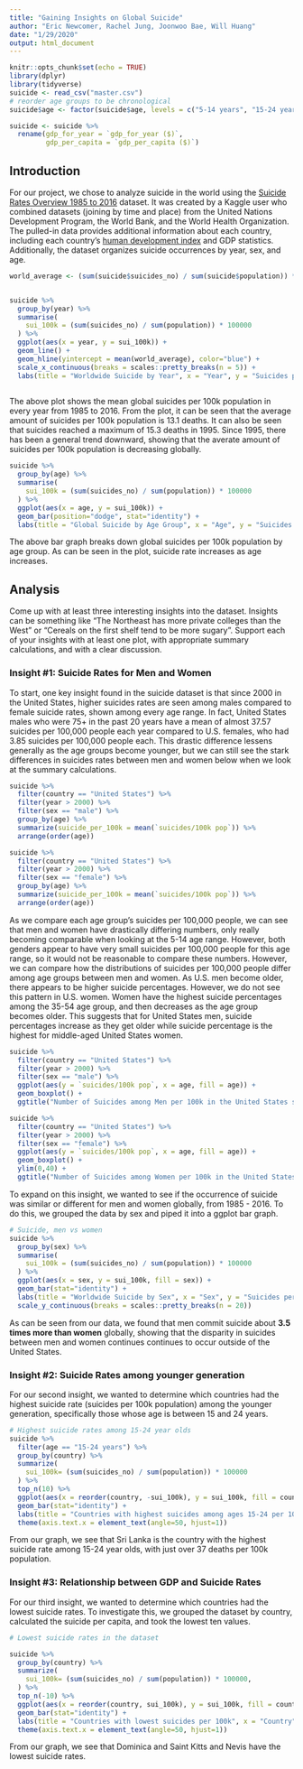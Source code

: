 ```yaml
---
title: "Gaining Insights on Global Suicide"
author: "Eric Newcomer, Rachel Jung, Joonwoo Bae, Will Huang"
date: "1/29/2020"
output: html_document
---
```


```r
knitr::opts_chunk$set(echo = TRUE)
library(dplyr)
library(tidyverse)
suicide <- read_csv("master.csv")
# reorder age groups to be chronological
suicide$age <- factor(suicide$age, levels = c("5-14 years", "15-24 years", "25-34 years", "35-54 years", "55-74 years", "75+ years"))

suicide <- suicide %>%
  rename(gdp_for_year = `gdp_for_year ($)`, 
         gdp_per_capita = `gdp_per_capita ($)`)
```


## Introduction

For our project, we chose to analyze suicide in the world using the 
<a href="https://www.kaggle.com/russellyates88/suicide-rates-overview-1985-to-2016" target="_blank">Suicide Rates Overview 1985 to 2016</a> dataset. It was created by a Kaggle user who combined datasets (joining by time and place) from the United Nations Development Program, the World Bank, and the World Health Organization. The pulled-in data provides additional information about each country, including each country's
<a href="http://hdr.undp.org/en/indicators/137506" target="_blank">human development index</a> and GDP statistics. Additionally, the dataset organizes suicide occurrences by year, sex, and age.

```r

world_average <- (sum(suicide$suicides_no) / sum(suicide$population)) * 100000


suicide %>%
  group_by(year) %>%
  summarise(
    sui_100k = (sum(suicides_no) / sum(population)) * 100000
  ) %>%
  ggplot(aes(x = year, y = sui_100k)) + 
  geom_line() +
  geom_hline(yintercept = mean(world_average), color="blue") +
  scale_x_continuous(breaks = scales::pretty_breaks(n = 5)) + 
  labs(title = "Worldwide Suicide by Year", x = "Year", y = "Suicides per 100k Population") 
  
```


The above plot shows the mean global suicides per 100k population in every year from 1985 to 2016. From the plot, it can be seen that the average amount of suicides per 100k population is 13.1 deaths. It can also be seen that suicides reached a maximum of 15.3 deaths in 1995. Since 1995, there has been a general trend downward, showing that the averate amount of suicides per 100k population is decreasing globally.

```r
suicide %>%
  group_by(age) %>%
  summarise(
    sui_100k = (sum(suicides_no) / sum(population)) * 100000
  ) %>%
  ggplot(aes(x = age, y = sui_100k)) + 
  geom_bar(position="dodge", stat="identity") +
  labs(title = "Global Suicide by Age Group", x = "Age", y = "Suicides per 100k Population")


```

The above bar graph breaks down global suicides per 100k population by age group. As can be seen in the plot, suicide rate increases as age increases. 

## Analysis 
Come up with at least three interesting insights into the dataset. Insights can be something like “The Northeast has more private colleges than the West” or “Cereals on the first shelf tend to be more sugary”. Support each of your insights with at least one plot, with appropriate summary calculations, and with a clear discussion.

### Insight #1: Suicide Rates for Men and Women

To start, one key insight found in the suicide dataset is that since 2000 in the United States, higher suicides rates are seen among males compared to female suicide rates, shown among every age range. In fact, United States males who were 75+ in the past 20 years have a mean of almost 37.57 suicides per 100,000 people each year compared to U.S. females, who had 3.85 suicides per 100,000 people each. This drastic difference lessens generally as the age groups become younger, but we can still see the stark differences in suicides rates between men and women below when we look at the summary calculations.

```r
suicide %>%
  filter(country == "United States") %>%
  filter(year > 2000) %>%
  filter(sex == "male") %>%
  group_by(age) %>%
  summarize(suicide_per_100k = mean(`suicides/100k pop`)) %>%
  arrange(order(age))

suicide %>%
  filter(country == "United States") %>%
  filter(year > 2000) %>%
  filter(sex == "female") %>%
  group_by(age) %>%
  summarize(suicide_per_100k = mean(`suicides/100k pop`)) %>%
  arrange(order(age))

```

As we compare each age group’s suicides per 100,000 people, we can see that men and women have drastically differing numbers, only really becoming comparable when looking at the 5-14 age range. However, both genders appear to have very small suicides per 100,000 people for this age range, so it would not be reasonable to compare these numbers. However, we can compare how the distributions of suicides per 100,000 people differ among age groups between men and women. As U.S. men become older, there appears to be higher suicide percentages. However, we do not see this pattern in U.S. women. Women have the highest suicide percentages among the 35-54 age group, and then decreases as the age group becomes older. This suggests that for United States men, suicide percentages increase as they get older while suicide percentage is the highest for middle-aged United States women. 

```r
suicide %>%
  filter(country == "United States") %>%
  filter(year > 2000) %>%
  filter(sex == "male") %>%
  ggplot(aes(y = `suicides/100k pop`, x = age, fill = age)) +
  geom_boxplot() +
  ggtitle("Number of Suicides among Men per 100k in the United States since 2000")

suicide %>%
  filter(country == "United States") %>%
  filter(year > 2000) %>%
  filter(sex == "female") %>%
  ggplot(aes(y = `suicides/100k pop`, x = age, fill = age)) +
  geom_boxplot() +
  ylim(0,40) +
  ggtitle("Number of Suicides among Women per 100k in the United States since 2000")
```


To expand on this insight, we wanted to see if the occurrence of suicide was similar or different for men and women globally, from 1985 - 2016. To do this, we grouped the data by sex and piped it into a ggplot bar graph.

```r

# Suicide, men vs women
suicide %>%
  group_by(sex) %>%
  summarise(
    sui_100k = (sum(suicides_no) / sum(population)) * 100000
  ) %>%
  ggplot(aes(x = sex, y = sui_100k, fill = sex)) + 
  geom_bar(stat="identity") +
  labs(title = "Worldwide Suicide by Sex", x = "Sex", y = "Suicides per 100k Population") +
  scale_y_continuous(breaks = scales::pretty_breaks(n = 20))


```

As can be seen from our data, we found that men commit suicide about **3.5 times more than women** globally, showing that the disparity in suicides between men and women continues continues to occur outside of the United States.

### Insight #2: Suicide Rates among younger generation
For our second insight, we wanted to determine which countries had the highest suicide rate (suicides per 100k population) among the younger generation, specifically those whose age is between 15 and 24 years.

```r

# Highest suicide rates among 15-24 year olds
suicide %>% 
  filter(age == "15-24 years") %>%
  group_by(country) %>%
  summarize(
    sui_100k= (sum(suicides_no) / sum(population)) * 100000
  ) %>%
  top_n(10) %>%
  ggplot(aes(x = reorder(country, -sui_100k), y = sui_100k, fill = country)) + 
  geom_bar(stat="identity") +
  labs(title = "Countries with highest suicides among ages 15-24 per 100k", x = "Countries", y = "Suicides per 100k Population") +
  theme(axis.text.x = element_text(angle=50, hjust=1))

```

From our graph, we see that Sri Lanka is the country with the highest suicide rate among 15-24 year olds, with just over 37 deaths per 100k population. 

### Insight #3: Relationship between GDP and Suicide Rates
For our third insight, we wanted to determine which countries had the lowest suicide rates. To investigate this, we grouped the dataset by country, calculated the suicide per capita, and took the lowest ten values.

```r

# Lowest suicide rates in the dataset

suicide %>% 
  group_by(country) %>%
  summarize(
    sui_100k= (sum(suicides_no) / sum(population)) * 100000,
  ) %>%
  top_n(-10) %>%
  ggplot(aes(x = reorder(country, sui_100k), y = sui_100k, fill = country)) +
  geom_bar(stat="identity") +
  labs(title = "Countries with lowest suicides per 100k", x = "Country", y = "Suicides per 100k Population") +
  theme(axis.text.x = element_text(angle=50, hjust=1))


```

From our graph, we see that Dominica and Saint Kitts and Nevis have the lowest suicide rates.



















